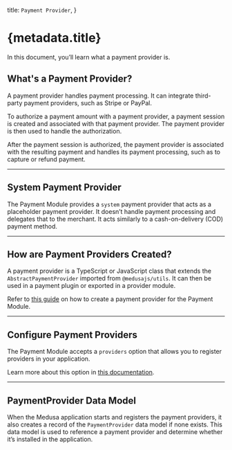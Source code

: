   title: `Payment Provider`,
}

# {metadata.title}

In this document, you’ll learn what a payment provider is.

## What's a Payment Provider?

A payment provider handles payment processing. It can integrate third-party payment providers, such as Stripe or PayPal.

To authorize a payment amount with a payment provider, a payment session is created and associated with that payment provider. The payment provider is then used to handle the authorization.

After the payment session is authorized, the payment provider is associated with the resulting payment and handles its payment processing, such as to capture or refund payment.

---

## System Payment Provider

The Payment Module provides a `system` payment provider that acts as a placeholder payment provider. It doesn’t handle payment processing and delegates that to the merchant. It acts similarly to a cash-on-delivery (COD) payment method.

---

## How are Payment Providers Created?

A payment provider is a TypeScript or JavaScript class that extends the `AbstractPaymentProvider` imported from `@medusajs/utils`. It can then be used in a payment plugin or exported in a provider module.

<Note title="Tip">

Refer to [this guide](/references/payment/provider) on how to create a payment provider for the Payment Module.

</Note>

---

## Configure Payment Providers

The Payment Module accepts a `providers` option that allows you to register providers in your application.

Learn more about this option in [this documentation](../module-options/page.mdx#providers).

---

## PaymentProvider Data Model

When the Medusa application starts and registers the payment providers, it also creates a record of the `PaymentProvider` data model if none exists. This data model is used to reference a payment provider and determine whether it’s installed in the application.
